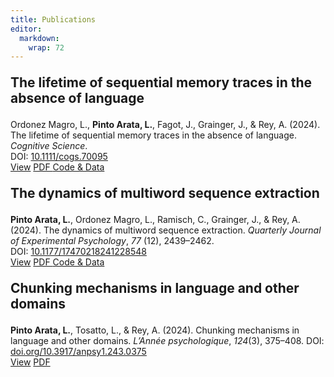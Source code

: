 ```yaml
---
title: Publications
editor: 
  markdown: 
    wrap: 72
---
```

<p style="font-size: 1.5em;font-weight: bold;">The lifetime of sequential memory traces in the absence of language</p>
Ordonez Magro, L., **Pinto Arata, L.**, Fagot, J., Grainger, J., & Rey,
A. (2024). The lifetime of sequential memory traces in the absence of language. *Cognitive Science*.<br>DOI: [10.1111/cogs.70095](https://doi.org/10.1111/cogs.70095)\
<a href="https://journals.sagepub.com/doi/abs/10.1177/17470218241228548" class="btn btn-primary">View</a>
<a href="https://hal.science/hal-04409016/document" class="btn btn-outline-secondary">
<i class="bi bi-filetype-pdf"></i> PDF </a>
<a href="https://osf.io/vdyt7/?view_only=893a3f4abee04513a98bb5939c4d1d66" class="btn btn-info">Code & Data</a>

<p style="font-size: 1.5em;font-weight: bold;">The dynamics of multiword sequence extraction</p>
**Pinto Arata, L.**, Ordonez Magro, L., Ramisch, C., Grainger, J., & Rey,
A. (2024). The dynamics of multiword sequence extraction. *Quarterly
Journal of Experimental Psychology*, *77* (12), 2439–2462.<br>DOI: [10.1177/17470218241228548](https://doi.org/10.1177/17470218241228548)\
<a href="https://journals.sagepub.com/doi/abs/10.1177/17470218241228548" class="btn btn-primary">View</a>
<a href="https://hal.science/hal-04409016/document" class="btn btn-outline-secondary">
<i class="bi bi-filetype-pdf"></i> PDF </a>
<a href="https://osf.io/h2yns/" class="btn btn-info">Code & Data</a>

<div class="space-after-links"></div>

<p style="font-size: 1.5em;font-weight: bold;">Chunking mechanisms in language and other domains</p>
**Pinto Arata, L.**, Tosatto, L., & Rey, A. (2024). Chunking mechanisms in
language and other domains. *L'Année psychologique*, *124*(3), 375--408.
DOI:
[doi.org/10.3917/anpsy1.243.0375](https://doi.org/10.3917/anpsy1.243.0375%7D%7Bhttps://doi.org/10.3917/anpsy1.243.0375)\
<a href="https://doi.org/10.3917/anpsy1.243.0375" class="btn btn-primary">View</a>
<a href="https://hal.science/hal-04791396v1" class="btn btn-outline-secondary">
<i class="bi bi-filetype-pdf"></i> PDF </a>
